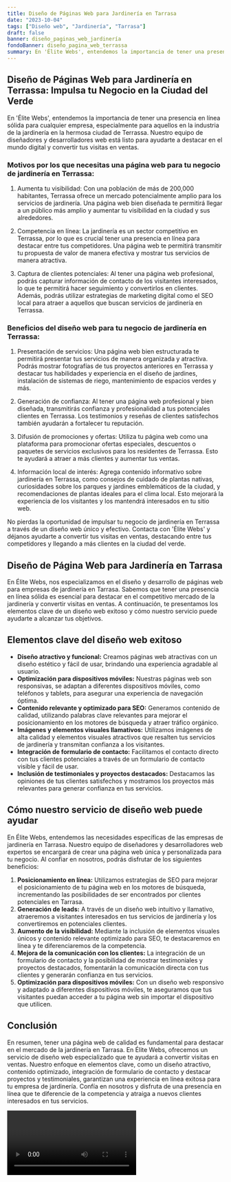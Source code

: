 ```yaml
---
title: Diseño de Páginas Web para Jardinería en Tarrasa
date: "2023-10-04"
tags: ["Diseño web", "Jardinería", "Tarrasa"]
draft: false
banner: diseño_paginas_web_jardinería
fondoBanner: diseño_pagina_web_terrassa
summary: En 'Élite Webs', entendemos la importancia de tener una presencia en línea sólida para cualquier empresa, especialmente para aquellos en la industria de la jardinería en la hermosa ciudad de Terrassa. Nuestro equipo de diseñadores y desarrolladores web está listo para ayudarte a destacar en el mundo digital y convertir tus visitas en ventas.
---
```



## Diseño de Páginas Web para Jardinería en Terrassa: Impulsa tu Negocio en la Ciudad del Verde

En 'Élite Webs', entendemos la importancia de tener una presencia en línea sólida para cualquier empresa, especialmente para aquellos en la industria de la jardinería en la hermosa ciudad de Terrassa. Nuestro equipo de diseñadores y desarrolladores web está listo para ayudarte a destacar en el mundo digital y convertir tus visitas en ventas.

### Motivos por los que necesitas una página web para tu negocio de jardinería en Terrassa:

1. Aumenta tu visibilidad: Con una población de más de 200,000 habitantes, Terrassa ofrece un mercado potencialmente amplio para los servicios de jardinería. Una página web bien diseñada te permitirá llegar a un público más amplio y aumentar tu visibilidad en la ciudad y sus alrededores.

2. Competencia en línea: La jardinería es un sector competitivo en Terrassa, por lo que es crucial tener una presencia en línea para destacar entre tus competidores. Una página web te permitirá transmitir tu propuesta de valor de manera efectiva y mostrar tus servicios de manera atractiva.

3. Captura de clientes potenciales: Al tener una página web profesional, podrás capturar información de contacto de los visitantes interesados, lo que te permitirá hacer seguimiento y convertirlos en clientes. Además, podrás utilizar estrategias de marketing digital como el SEO local para atraer a aquellos que buscan servicios de jardinería en Terrassa.

### Beneficios del diseño web para tu negocio de jardinería en Terrassa:

1. Presentación de servicios: Una página web bien estructurada te permitirá presentar tus servicios de manera organizada y atractiva. Podrás mostrar fotografías de tus proyectos anteriores en Terrassa y destacar tus habilidades y experiencia en el diseño de jardines, instalación de sistemas de riego, mantenimiento de espacios verdes y más.

2. Generación de confianza: Al tener una página web profesional y bien diseñada, transmitirás confianza y profesionalidad a tus potenciales clientes en Terrassa. Los testimonios y reseñas de clientes satisfechos también ayudarán a fortalecer tu reputación.

3. Difusión de promociones y ofertas: Utiliza tu página web como una plataforma para promocionar ofertas especiales, descuentos o paquetes de servicios exclusivos para los residentes de Terrassa. Esto te ayudará a atraer a más clientes y aumentar tus ventas.

4. Información local de interés: Agrega contenido informativo sobre jardinería en Terrassa, como consejos de cuidado de plantas nativas, curiosidades sobre los parques y jardines emblemáticos de la ciudad, y recomendaciones de plantas ideales para el clima local. Esto mejorará la experiencia de los visitantes y los mantendrá interesados en tu sitio web.

No pierdas la oportunidad de impulsar tu negocio de jardinería en Terrassa a través de un diseño web único y efectivo. Contacta con 'Élite Webs' y déjanos ayudarte a convertir tus visitas en ventas, destacando entre tus competidores y llegando a más clientes en la ciudad del verde.

<GifSeo />

<Cta />

## Diseño de Página Web para Jardinería en Tarrasa

En Élite Webs, nos especializamos en el diseño y desarrollo de páginas web para empresas de jardinería en Tarrasa. Sabemos que tener una presencia en línea sólida es esencial para destacar en el competitivo mercado de la jardinería y convertir visitas en ventas. A continuación, te presentamos los elementos clave de un diseño web exitoso y cómo nuestro servicio puede ayudarte a alcanzar tus objetivos.

## Elementos clave del diseño web exitoso

- **Diseño atractivo y funcional:** Creamos páginas web atractivas con un diseño estético y fácil de usar, brindando una experiencia agradable al usuario.
- **Optimización para dispositivos móviles:** Nuestras páginas web son responsivas, se adaptan a diferentes dispositivos móviles, como teléfonos y tablets, para asegurar una experiencia de navegación óptima.
- **Contenido relevante y optimizado para SEO:** Generamos contenido de calidad, utilizando palabras clave relevantes para mejorar el posicionamiento en los motores de búsqueda y atraer tráfico orgánico.
- **Imágenes y elementos visuales llamativos:** Utilizamos imágenes de alta calidad y elementos visuales atractivos que resalten tus servicios de jardinería y transmitan confianza a los visitantes.
- **Integración de formulario de contacto:** Facilitamos el contacto directo con tus clientes potenciales a través de un formulario de contacto visible y fácil de usar.
- **Inclusión de testimoniales y proyectos destacados:** Destacamos las opiniones de tus clientes satisfechos y mostramos los proyectos más relevantes para generar confianza en tus servicios.

## Cómo nuestro servicio de diseño web puede ayudar

En Élite Webs, entendemos las necesidades específicas de las empresas de jardinería en Tarrasa. Nuestro equipo de diseñadores y desarrolladores web expertos se encargará de crear una página web única y personalizada para tu negocio. Al confiar en nosotros, podrás disfrutar de los siguientes beneficios:

1. **Posicionamiento en línea:** Utilizamos estrategias de SEO para mejorar el posicionamiento de tu página web en los motores de búsqueda, incrementando las posibilidades de ser encontrados por clientes potenciales en Tarrasa.
2. **Generación de leads:** A través de un diseño web intuitivo y llamativo, atraeremos a visitantes interesados en tus servicios de jardinería y los convertiremos en potenciales clientes.
3. **Aumento de la visibilidad:** Mediante la inclusión de elementos visuales únicos y contenido relevante optimizado para SEO, te destacaremos en línea y te diferenciaremos de la competencia.
4. **Mejora de la comunicación con los clientes:** La integración de un formulario de contacto y la posibilidad de mostrar testimoniales y proyectos destacados, fomentarán la comunicación directa con tus clientes y generarán confianza en tus servicios.
5. **Optimización para dispositivos móviles:** Con un diseño web responsivo y adaptado a diferentes dispositivos móviles, te aseguramos que tus visitantes puedan acceder a tu página web sin importar el dispositivo que utilicen.

## Conclusión

En resumen, tener una página web de calidad es fundamental para destacar en el mercado de la jardinería en Tarrasa. En Élite Webs, ofrecemos un servicio de diseño web especializado que te ayudará a convertir visitas en ventas. Nuestro enfoque en elementos clave, como un diseño atractivo, contenido optimizado, integración de formulario de contacto y destacar proyectos y testimoniales, garantizan una experiencia en línea exitosa para tu empresa de jardinería. Confía en nosotros y disfruta de una presencia en línea que te diferencie de la competencia y atraiga a nuevos clientes interesados en tus servicios.

<Video />

<CtaBot job="Jardinería" city="Tarrasa" />

<Gmaps query="Tarrasa+españa+maps" />
